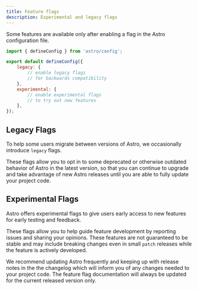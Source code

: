 ```yaml
---
title: Feature flags
description: Experimental and legacy flags
---
```


Some features are available only after enabling a flag in the Astro configuration file.


```js title="astro.config.mjs"
import { defineConfig } from 'astro/config';

export default defineConfig({
    legacy: {
        // enable legacy flags
        // for backwards compatibility
    },
    experimental: {
        // enable experimental flags
        // to try out new features
    },
});
```

## Legacy Flags

To help some users migrate between versions of Astro, we occasionally introduce `legacy` flags.

These flags allow you to opt in to some deprecated or otherwise outdated behavior of Astro
in the latest version, so that you can continue to upgrade and take advantage of new Astro releases until you are able to fully update your project code.

## Experimental Flags

Astro offers experimental flags to give users early access to new features for early testing and feedback.

These flags allow you to help guide feature development by reporting issues and sharing your opinions. These features are not guaranteed to be stable and may include breaking changes even in small `patch` releases while the feature is actively developed.

We recommend updating Astro frequently and keeping up with release notes in the the changelog which will inform you of any changes needed to your project code. The feature flag documentation will always be updated for the current released version only.


